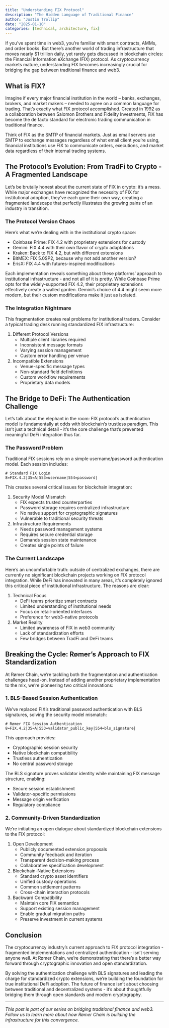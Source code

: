 ```yaml
---
title: "Understanding FIX Protocol"
description: "The Hidden Language of Traditional Finance"
author: "Justin Trollip"
date: "2025-01-10"
categories: [technical, architecture, fix]
---
```


If you've spent time in web3, you're familiar with smart contracts, AMMs, and order books. But there's another world of trading infrastructure that moves nearly $1 trillion daily, yet rarely gets discussed in blockchain circles: the Financial Information eXchange (FIX) protocol. As cryptocurrency markets mature, understanding FIX becomes increasingly crucial for bridging the gap between traditional finance and web3.

## What is FIX?

Imagine if every major financial institution in the world – banks, exchanges, brokers, and market makers – needed to agree on a common language for trading. That's exactly what FIX protocol accomplished. Created in 1992 as a collaboration between Salomon Brothers and Fidelity Investments, FIX has become the de facto standard for electronic trading communication in traditional finance.

Think of FIX as the SMTP of financial markets. Just as email servers use SMTP to exchange messages regardless of what email client you're using, financial institutions use FIX to communicate orders, executions, and market data regardless of their internal trading systems.

## The Protocol's Evolution: From TradFi to Crypto - A Fragmented Landscape

Let's be brutally honest about the current state of FIX in crypto: it's a mess. While major exchanges have recognized the necessity of FIX for institutional adoption, they've each gone their own way, creating a fragmented landscape that perfectly illustrates the growing pains of an industry in transition.

### The Protocol Version Chaos

Here's what we're dealing with in the institutional crypto space:

- Coinbase Prime: FIX 4.2 with proprietary extensions for custody
- Gemini: FIX 4.4 with their own flavor of crypto adaptations
- Kraken: Back to FIX 4.2, but with different extensions
- BitMEX: FIX 5.0SP2, because why not add another version?
- ErisX: FIX 4.4 with futures-inspired modifications

Each implementation reveals something about these platforms' approach to institutional infrastructure - and not all of it is pretty. While Coinbase Prime opts for the widely-supported FIX 4.2, their proprietary extensions effectively create a walled garden. Gemini's choice of 4.4 might seem more modern, but their custom modifications make it just as isolated.

### The Integration Nightmare

This fragmentation creates real problems for institutional traders. Consider a typical trading desk running standardized FIX infrastructure:

1. Different Protocol Versions
   - Multiple client libraries required
   - Inconsistent message formats
   - Varying session management
   - Custom error handling per venue

2. Incompatible Extensions
   - Venue-specific message types
   - Non-standard field definitions
   - Custom workflow requirements
   - Proprietary data models

## The Bridge to DeFi: The Authentication Challenge

Let's talk about the elephant in the room: FIX protocol's authentication model is fundamentally at odds with blockchain's trustless paradigm. This isn't just a technical detail - it's the core challenge that's prevented meaningful DeFi integration thus far.

### The Password Problem

Traditional FIX sessions rely on a simple username/password authentication model. Each session includes:

```
# Standard FIX Login
8=FIX.4.2|35=A|553=username|554=password|
```

This creates several critical issues for blockchain integration:

1. Security Model Mismatch
   - FIX expects trusted counterparties
   - Password storage requires centralized infrastructure
   - No native support for cryptographic signatures
   - Vulnerable to traditional security threats

2. Infrastructure Requirements
   - Needs password management systems
   - Requires secure credential storage
   - Demands session state maintenance
   - Creates single points of failure

### The Current Landscape

Here's an uncomfortable truth: outside of centralized exchanges, there are currently no significant blockchain projects working on FIX protocol integration. While DeFi has innovated in many areas, it's completely ignored this critical piece of institutional infrastructure. The reasons are clear:

1. Technical Focus
   - DeFi teams prioritize smart contracts
   - Limited understanding of institutional needs
   - Focus on retail-oriented interfaces
   - Preference for web3-native protocols

2. Market Reality
   - Limited awareness of FIX in web3 community
   - Lack of standardization efforts
   - Few bridges between TradFi and DeFi teams

## Breaking the Cycle: Rømer's Approach to FIX Standardization

At Rømer Chain, we're tackling both the fragmentation and authentication challenges head-on. Instead of adding another proprietary implementation to the mix, we're pioneering two critical innovations:

### 1. BLS-Based Session Authentication

We've replaced FIX's traditional password authentication with BLS signatures, solving the security model mismatch:

```
# Rømer FIX Session Authentication
8=FIX.4.2|35=A|553=validator_public_key|554=bls_signature|
```

This approach provides:

- Cryptographic session security
- Native blockchain compatibility
- Trustless authentication
- No central password storage

The BLS signature proves validator identity while maintaining FIX message structure, enabling:

- Secure session establishment
- Validator-specific permissions
- Message origin verification
- Regulatory compliance

### 2. Community-Driven Standardization

We're initiating an open dialogue about standardized blockchain extensions to the FIX protocol:

1. Open Development
   - Publicly documented extension proposals
   - Community feedback and iteration
   - Transparent decision-making process
   - Collaborative specification development

2. Blockchain-Native Extensions
   - Standard crypto asset identifiers
   - Unified custody operations
   - Common settlement patterns
   - Cross-chain interaction protocols

3. Backward Compatibility
   - Maintain core FIX semantics
   - Support existing session management
   - Enable gradual migration paths
   - Preserve investment in current systems

## Conclusion

The cryptocurrency industry's current approach to FIX protocol integration - fragmented implementations and centralized authentication - isn't serving anyone well. At Rømer Chain, we're demonstrating that there's a better way forward through cryptographic innovation and open standardization.

By solving the authentication challenge with BLS signatures and leading the charge for standardized crypto extensions, we're building the foundation for true institutional DeFi adoption. The future of finance isn't about choosing between traditional and decentralized systems - it's about thoughtfully bridging them through open standards and modern cryptography.

---

*This post is part of our series on bridging traditional finance and web3. Follow us to learn more about how Rømer Chain is building the infrastructure for this convergence.*